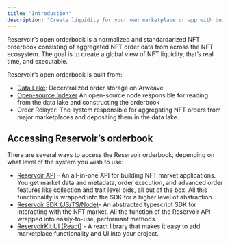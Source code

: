 ```yaml
---
title: "Introduction"
description: "Create liquidity for your own marketplace or app with built-in distribution to over 100 apps and no protocol-fees."
---
```


Reservoir’s open orderbook is a normalized and standardarized NFT orderbook consisting of aggregated NFT order data from across the NFT ecosystem. The goal is to create a global view of NFT liquidity, that’s real time, and executable.

Reservoir’s open orderbook is built from:

* [Data Lake](/docs/data-lake): Decentralized order storage on Arweave
* [Open-source Indexer](/docs/indexer) An open-source node responsible for reading from the data lake and constructing the orderbook
* Order Relayer: The system responsible for aggregating NFT orders from major marketplaces and depositing them in the data lake.

## Accessing Reservoir’s orderbook

There are several ways to access the Reservoir orderbook, depending on what level of the system you wish to use:

* [Reservoir API](/docs/reservoir-api) - An all-in-one API for building NFT market applications. You get market data and metadata, order execution, and advanced order features like collection and trait level bids, all out of the box. All this functionality is wrapped into the SDK for a higher level of abstraction.
* [Reservoir SDK (JS/TS/Node)](/reference/reservoir-sdk-jstsnode)- An abstracted typescript SDK for interacting with the NFT market. All the function of the Reservoir API wrapped into easily-to-use, performant methods.
* [ReservoirKit UI (React)](/reference/reservoirkit) - A react library that makes it easy to add marketplace functionality and UI into your project.
